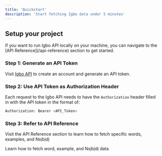 ```yaml
---
title: 'Quickstart'
description: 'Start fetching Igbo data under 5 minutes'
---
```


## Setup your project

<Note>
  If you want to run Igbo API locally on your machine, you can navigate to the
  [API Reference](/api-reference) section to get started.
</Note>

### Step 1: Generate an API Token

Visit [Igbo API](https://igboapi.com/signup) to create an account and generate an API token.

### Step 2: Use API Token as Authorization Header

Each request to the Igbo API needs to have the `Authorization` header filled in with the
API token in the format of:

```bash
Authorization: Bearer <API_Token>
```

### Step 3: Refer to API Reference

Visit the API Reference section to learn how to fetch specific words, examples, and Nsịbịdị

<Card title="API Reference" icon="rocket" href="/api-reference">
  Learn how to fetch word, example, and Nsịbịdị data
</Card>
